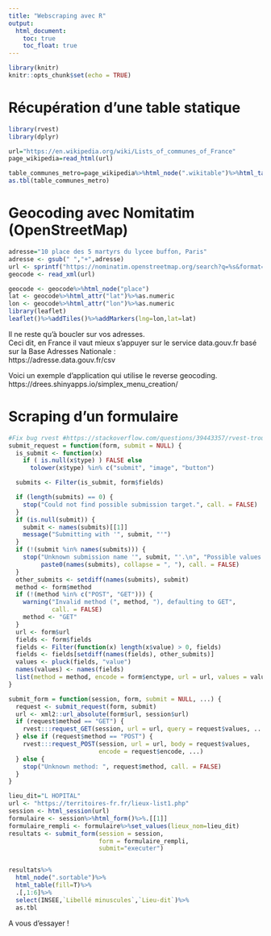 ```yaml
---
title: "Webscraping avec R"
output: 
  html_document:
    toc: true
    toc_float: true
---
```


```r
library(knitr)
knitr::opts_chunk$set(echo = TRUE)
```

# Récupération d'une table statique
```r
library(rvest)
library(dplyr)
```


```r

url="https://en.wikipedia.org/wiki/Lists_of_communes_of_France"
page_wikipedia=read_html(url)

table_communes_metro=page_wikipedia%>%html_node(".wikitable")%>%html_table()
as.tbl(table_communes_metro)
```

# Geocoding avec Nomitatim (OpenStreetMap)
```r
adresse="10 place des 5 martyrs du lycee buffon, Paris"
adresse <- gsub(" ","+",adresse)
url <- sprintf("https://nominatim.openstreetmap.org/search?q=%s&format=xml&polygon=1&addressdetails=1",adresse)
geocode <- read_xml(url)

geocode <- geocode%>%html_node("place")
lat <- geocode%>%html_attr("lat")%>%as.numeric
lon <- geocode%>%html_attr("lon")%>%as.numeric
library(leaflet)
leaflet()%>%addTiles()%>%addMarkers(lng=lon,lat=lat)
```

Il ne reste qu'à boucler sur vos adresses.<br>
Ceci dit, en France il vaut mieux s'appuyer sur le service data.gouv.fr basé sur la Base Adresses Nationale : <br>
https://adresse.data.gouv.fr/csv<br>

Voici un exemple d'application qui utilise le reverse geocoding.<br>
https://drees.shinyapps.io/simplex_menu_creation/<br>



# Scraping d'un formulaire


```r
#Fix bug rvest #https://stackoverflow.com/questions/39443357/rvest-trouble-post-submission/39515073#39515073
submit_request = function(form, submit = NULL) {
  is_submit <- function(x)
    if ( is.null(x$type) ) FALSE else
      tolower(x$type) %in% c("submit", "image", "button")

  submits <- Filter(is_submit, form$fields)

  if (length(submits) == 0) {
    stop("Could not find possible submission target.", call. = FALSE)
  }
  if (is.null(submit)) {
    submit <- names(submits)[[1]]
    message("Submitting with '", submit, "'")
  }
  if (!(submit %in% names(submits))) {
    stop("Unknown submission name '", submit, "'.\n", "Possible values: ", 
         paste0(names(submits), collapse = ", "), call. = FALSE)
  }
  other_submits <- setdiff(names(submits), submit)
  method <- form$method
  if (!(method %in% c("POST", "GET"))) {
    warning("Invalid method (", method, "), defaulting to GET", 
            call. = FALSE)
    method <- "GET"
  }
  url <- form$url
  fields <- form$fields
  fields <- Filter(function(x) length(x$value) > 0, fields)
  fields <- fields[setdiff(names(fields), other_submits)]
  values <- pluck(fields, "value")
  names(values) <- names(fields)
  list(method = method, encode = form$enctype, url = url, values = values)
}

submit_form = function(session, form, submit = NULL, ...) {
  request <- submit_request(form, submit)
  url <- xml2::url_absolute(form$url, session$url)
  if (request$method == "GET") {
    rvest:::request_GET(session, url = url, query = request$values, ...)
  } else if (request$method == "POST") {
    rvest:::request_POST(session, url = url, body = request$values, 
                         encode = request$encode, ...)
  } else {
    stop("Unknown method: ", request$method, call. = FALSE)
  }
}
```


```r
lieu_dit="L HOPITAL"
url <- "https://territoires-fr.fr/lieux-list1.php"
session <- html_session(url)
formulaire <- session%>%html_form()%>%.[[1]]
formulaire_rempli <- formulaire%>%set_values(lieux_nom=lieu_dit)
resultats <- submit_form(session = session,
                         form = formulaire_rempli,
                         submit="executer")


resultats%>%
  html_node(".sortable")%>%
  html_table(fill=T)%>%
  .[,1:6]%>%
  select(INSEE,`Libellé minuscules`,`Lieu-dit`)%>%
  as.tbl
```

A vous d'essayer !